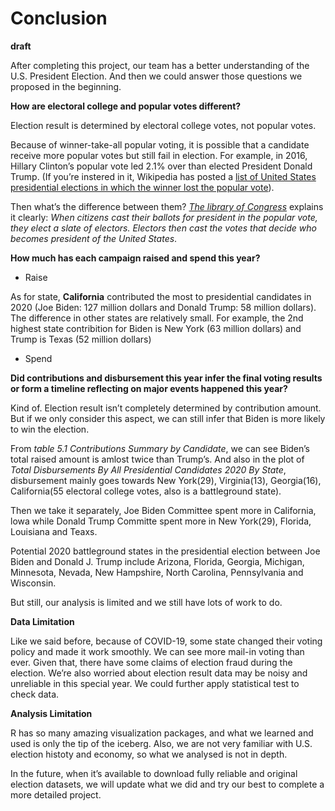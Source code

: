 # Conclusion

**draft**

After completing this project, our team has a better understanding of the  U.S. President Election. And then we could answer those questions we proposed in the beginning.

**How are electoral college and popular votes different?**

Election result is determined by electoral college votes, not popular votes. 

Because of winner-take-all popular voting, it is possible that a candidate receive more popular votes but still fail in election. For example, in 2016, Hillary Clinton's popular vote led 2.1% over than elected President Donald Trump. (If you're instered in it, Wikipedia has posted a [list of United States presidential elections in which the winner lost the popular vote](https://en.wikipedia.org/wiki/List_of_United_States_presidential_elections_in_which_the_winner_lost_the_popular_vote)). 

Then what's the difference between them? [*The library of Congress*](https://www.loc.gov/classroom-materials/elections/presidential-election-process/what-is-the-electoral-college/) explains it clearly: *When citizens cast their ballots for president in the popular vote, they elect a slate of electors. Electors then cast the votes that decide who becomes president of the United States*.


**How much has each campaign raised and spend this year?**

- Raise

As for state, **California** contributed the most to presidential candidates in 2020 (Joe Biden: 127 million dollars and Donald Trump: 58 million dollars). The difference in other states are relatively small. For example, the 2nd highest state contribition for Biden is New York (63 million dollars) and Trump is Texas (52 million dollars) 

- Spend



**Did contributions and disbursement this year infer the final voting results or form a timeline reflecting on major events happened this year?**

Kind of. Election result isn't completely determined by contribution amount. But if we only consider this aspect, we can still infer that Biden is more likely to win the election. 

From *table 5.1 Contributions Summary by Candidate*, we can see Biden's total raised amount is amlost twice than Trump's. And also in the plot of *Total Disbursements By All Presidential Candidates 2020 By State*, disbursement mainly goes towards New York(29), Virginia(13), Georgia(16), California(55 electoral college votes, also is a battleground state). 

Then we take it separately, Joe Biden Committee spent more in California, lowa while Donald Trump Committe spent more in New York(29), Florida, Louisiana
and Teaxs. 

Potential 2020 battleground states in the presidential election between Joe Biden and Donald J. Trump include Arizona, Florida, Georgia,  Michigan, Minnesota, Nevada, New Hampshire, North Carolina, Pennsylvania and Wisconsin.



But still, our analysis is limited and we still have lots of work to do.

**Data Limitation**

Like we said before, because of COVID-19, some state changed their voting policy and made it work smoothly. We can see more mail-in voting than ever. Given that, there have some claims of election fraud during the election. We're also worried about election result data may be noisy and unreliable in this special year. We could further apply statistical test to check data. 

**Analysis Limitation**

R has so many amazing visualization packages, and what we learned and used is only the tip of the iceberg. Also, we are not very familiar with U.S. election histoty and economy, so what we analysed is not in depth.

In the future, when it's available to download fully reliable and original election datasets, we will update what we did and try our best to complete a more detailed project.
